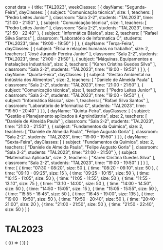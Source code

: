 const data = {
  title: "TAL2023",
  weekClasses: [
    {
      dayName: "Segunda-Feira",
      dayClasses: [
        {
          subject: "Comunicação técnica",
          size: 1,
          teachers: [
            "Pedro Leites Junior"
          ],
          classroom: "Sala 2-2",
          students: "TAL2023",
          time: "21:00 - 21:50"
        },
        {
          subject: "Comunicação técnica",
          size: 1,
          teachers: [
            "Pedro Leites Junior"
          ],
          classroom: "Sala 2-2",
          students: "TAL2023",
          time: "21:50 - 22:40"
        },
        {
          subject: "Informática Básica",
          size: 2,
          teachers: [
            "Rafael Silva Santos"
          ],
          classroom: "Laboratório de Informatica C",
          students: "TAL2023",
          time: "19:00 - 19:50"
        }
      ]
    },
    {
      dayName: "Terça-Feira",
      dayClasses: [
        {
          subject: "Ética e relações humanas no trabalho",
          size: 2,
          teachers: [
            "José Jurandir Pereira Junior"
          ],
          classroom: "Sala 2-2",
          students: "TAL2023",
          time: "21:00 - 21:50"
        },
        {
          subject: "Máquinas, Equipamentos e Instalações Industriais",
          size: 2,
          teachers: [
            "Karen Cristina Guedes Silva"
          ],
          classroom: "Sala 2-2",
          students: "TAL2023",
          time: "19:00 - 19:50"
        }
      ]
    },
    {
      dayName: "Quarta-Feira",
      dayClasses: [
        {
          subject: "Gestão Ambiental na Indústria dos Alimentos",
          size: 2,
          teachers: [
            "Daniele de Almeida Paula"
          ],
          classroom: "Sala 2-2",
          students: "TAL2023",
          time: "21:00 - 21:50"
        },
        {
          subject: "Comunicação técnica",
          size: 1,
          teachers: [
            "Pedro Leites Junior"
          ],
          classroom: "Sala 2-2",
          students: "TAL2023",
          time: "19:00 - 19:50"
        },
        {
          subject: "Informática Básica",
          size: 1,
          teachers: [
            "Rafael Silva Santos"
          ],
          classroom: "Laboratório de Informatica C",
          students: "TAL2023",
          time: "19:50 - 20:40"
        }
      ]
    },
    {
      dayName: "Quinta-Feira",
      dayClasses: [
        {
          subject: "Gestão e Planejamento aplicados à Agroindústria",
          size: 2,
          teachers: [
            "Daniele de Almeida Paula"
          ],
          classroom: "Sala 2-2",
          students: "TAL2023",
          time: "21:00 - 21:50"
        },
        {
          subject: "Fundamentos da Química",
          size: 2,
          teachers: [
            "Daniele de Almeida Paula",
            "Felipe Augusto Gorla"
          ],
          classroom: "Sala 2-2",
          students: "TAL2023",
          time: "19:00 - 19:50"
        }
      ]
    },
    {
      dayName: "Sexta-Feira",
      dayClasses: [
        {
          subject: "Fundamentos da Química",
          size: 2,
          teachers: [
            "Daniele de Almeida Paula",
            "Felipe Augusto Gorla"
          ],
          classroom: "Sala 2-2",
          students: "TAL2023",
          time: "21:00 - 21:50"
        },
        {
          subject: "Matemática Aplicada",
          size: 2,
          teachers: [
            "Karen Cristina Guedes Silva"
          ],
          classroom: "Sala 2-2",
          students: "TAL2023",
          time: "19:00 - 19:50"
        }
      ]
    }
  ],
  time: [
    {
      time: "07:30 - 08:20",
      size: 50
    },
    {
      time: "08:20 - 09:10",
      size: 50
    },
    {
      time: "09:10 - 09:25",
      size: 15
    },
    {
      time: "09:25 - 10:15",
      size: 50
    },
    {
      time: "10:15 - 11:05",
      size: 50
    },
    {
      time: "11:05 - 11:55",
      size: 50
    },
    {
      time: "11:55 - 13:10",
      size: 75
    },
    {
      time: "13:10 - 14:00",
      size: 50
    },
    {
      time: "14:00 - 14:50",
      size: 50
    },
    {
      time: "14:50 - 15:05",
      size: 15
    },
    {
      time: "15:05 - 15:55",
      size: 50
    },
    {
      time: "15:55 - 16:45",
      size: 50
    },
    {
      time: "16:45 - 19:00",
      size: 135
    },
    {
      time: "19:00 - 19:50",
      size: 50
    },
    {
      time: "19:50 - 20:40",
      size: 50
    },
    {
      time: "20:40 - 21:00",
      size: 20
    },
    {
      time: "21:00 - 21:50",
      size: 50
    },
    {
      time: "21:50 - 22:40",
      size: 50
    }
  ]
}

# TAL2023

<div>
  {
    <BrowserOnly>
      {() => (
        <Grid
          title={data.title}
          weekClasses={data.weekClasses}
          time={data.time}
        />
      )}
    </BrowserOnly>
  }
</div>
